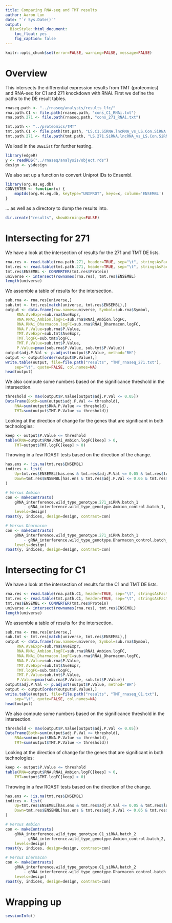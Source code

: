 ```yaml
---
title: Comparing RNA-seq and TMT results
author: Aaron Lun
date: "`r Sys.Date()`"
output:
  BiocStyle::html_document:
    toc_float: yes
    fig_caption: false
---
```


```r
knitr::opts_chunk$set(error=FALSE, warning=FALSE, message=FALSE)
```

# Overview

This intersects the differential expression results from TMT (proteomics) and RNA-seq for C1 and 271 knockdown with RNAi.
First we define the paths to the DE result tables.

```r
rnaseq.path <- "../rnaseq/analysis/results_lfc/"
rna.path.C1 <- file.path(rnaseq.path, "cons_C1_RNAi.txt")
rna.path.271 <- file.path(rnaseq.path, "cons_271_RNAi.txt")

tmt.path <- "../proteomics/TMT"
tmt.path.C1 <- file.path(tmt.path, "LS.C1.SiRNA.lncRNA_vs_LS.Con.SiRNA.txt")
tmt.path.271 <- file.path(tmt.path, "LS.271.SiRNA.lncRNA_vs_LS.Con.SiRNA.txt")
```

We load in the `DGEList` for further testing.

```r
library(edgeR)
y <- readRDS("../rnaseq/analysis/object.rds")
design <- y$design
```

We also set up a function to convert Uniprot IDs to Ensembl.

```r
library(org.Hs.eg.db)
CONVERTER <- function(x) {
    mapIds(org.Hs.eg.db, keytype="UNIPROT", keys=x, column='ENSEMBL')
}
```

... as well as a directory to dump the results into.

```r
dir.create("results", showWarnings=FALSE)
```

# Intersecting for 271

We have a look at the intersection of results for the 271 and TMT DE lists.

```r
rna.res <- read.table(rna.path.271, header=TRUE, sep="\t", stringsAsFactors=FALSE, row.names=1)
tmt.res <- read.table(tmt.path.271, header=TRUE, sep="\t", stringsAsFactors=FALSE, quote="", comment.char="")
tmt.res$ENSEMBL <- CONVERTER(tmt.res$Protein)
universe <- intersect(rownames(rna.res), tmt.res$ENSEMBL)    
length(universe)
```

We assemble a table of results for the intersection.

```r
sub.rna <- rna.res[universe,]
sub.tmt <- tmt.res[match(universe, tmt.res$ENSEMBL),]
output <- data.frame(row.names=universe, Symbol=sub.rna$Symbol,
     RNA.AveExpr=sub.rna$AveExpr, 
     RNA.RNAi_Ambion.logFC=sub.rna$RNAi_Ambion.logFC,
     RNA.RNAi_Dharmacon.logFC=sub.rna$RNAi_Dharmacon.logFC,
     RNA.P.Value=sub.rna$P.Value,
     TMT.AveExpr=sub.tmt$AveExpr, 
     TMT.logFC=sub.tmt$logFC,
     TMT.P.Value=sub.tmt$P.Value,
     P.Value=pmax(sub.rna$P.Value, sub.tmt$P.Value))
output$adj.P.Val <- p.adjust(output$P.Value, method="BH")
output <- output[order(output$P.Value),]
write.table(output, file=file.path("results", "TMT_rnaseq_271.txt"),
    sep="\t", quote=FALSE, col.names=NA)
head(output)
```

We also compute some numbers based on the significance threshold in the intersection.

```r
threshold <- max(output$P.Value[output$adj.P.Val <= 0.05])
DataFrame(Both=sum(output$adj.P.Val <= threshold),
    RNA=sum(output$RNA.P.Value <= threshold),
    TMT=sum(output$TMT.P.Value <= threshold))
```

Looking at the direction of change for the genes that are significant in both technologies:

```r
keep <- output$P.Value <= threshold
table(RNA=output$RNA.RNAi_Ambion.logFC[keep] > 0,
    TMT=output$TMT.logFC[keep] > 0)
```

Throwing in a few ROAST tests based on the direction of the change.

```r
has.ens <- !is.na(tmt.res$ENSEMBL)
indices <- list(
    Up=tmt.res$ENSEMBL[has.ens & tmt.res$adj.P.Val <= 0.05 & tmt.res$logFC > 0],
    Down=tmt.res$ENSEMBL[has.ens & tmt.res$adj.P.Val <= 0.05 & tmt.res$logFC < 0]
)

# Versus Ambion 
con <- makeContrasts(
    gRNA_interference.wild_type_genotype.271_siRNA.batch_1
        - gRNA_interference.wild_type_genotype.Ambion_control.batch_1,
    levels=design)
roast(y, indices, design=design, contrast=con)

# Versus Dharmacon
con <- makeContrasts(
    gRNA_interference.wild_type_genotype.271_siRNA.batch_1
        - gRNA_interference.wild_type_genotype.Dharmacon_control.batch_1,
    levels=design)
roast(y, indices, design=design, contrast=con)
```

# Intersecting for C1

We have a look at the intersection of results for the C1 and TMT DE lists.

```r
rna.res <- read.table(rna.path.C1, header=TRUE, sep="\t", stringsAsFactors=FALSE, row.names=1)
tmt.res <- read.table(tmt.path.C1, header=TRUE, sep="\t", stringsAsFactors=FALSE, quote="", comment.char="")
tmt.res$ENSEMBL <- CONVERTER(tmt.res$Protein)
universe <- intersect(rownames(rna.res), tmt.res$ENSEMBL)    
length(universe)
```

We assemble a table of results for the intersection.

```r
sub.rna <- rna.res[universe,]
sub.tmt <- tmt.res[match(universe, tmt.res$ENSEMBL),]
output <- data.frame(row.names=universe, Symbol=sub.rna$Symbol,
     RNA.AveExpr=sub.rna$AveExpr, 
     RNA.RNAi_Ambion.logFC=sub.rna$RNAi_Ambion.logFC,
     RNA.RNAi_Dharmacon.logFC=sub.rna$RNAi_Dharmacon.logFC,
     RNA.P.Value=sub.rna$P.Value,
     TMT.AveExpr=sub.tmt$AveExpr, 
     TMT.logFC=sub.tmt$logFC,
     TMT.P.Value=sub.tmt$P.Value,
     P.Value=pmax(sub.rna$P.Value, sub.tmt$P.Value))
output$adj.P.Val <- p.adjust(output$P.Value, method="BH")
output <- output[order(output$P.Value),]
write.table(output, file=file.path("results", "TMT_rnaseq_C1.txt"),
    sep="\t", quote=FALSE, col.names=NA)
head(output)
```

We also compute some numbers based on the significance threshold in the intersection.

```r
threshold <- max(output$P.Value[output$adj.P.Val <= 0.05])
DataFrame(Both=sum(output$adj.P.Val <= threshold),
    RNA=sum(output$RNA.P.Value <= threshold),
    TMT=sum(output$TMT.P.Value <= threshold))
```

Looking at the direction of change for the genes that are significant in both technologies:

```r
keep <- output$P.Value <= threshold
table(RNA=output$RNA.RNAi_Ambion.logFC[keep] > 0,
    TMT=output$TMT.logFC[keep] > 0)
```

Throwing in a few ROAST tests based on the direction of the change.

```r
has.ens <- !is.na(tmt.res$ENSEMBL)
indices <- list(
    Up=tmt.res$ENSEMBL[has.ens & tmt.res$adj.P.Val <= 0.05 & tmt.res$logFC > 0],
    Down=tmt.res$ENSEMBL[has.ens & tmt.res$adj.P.Val <= 0.05 & tmt.res$logFC < 0]
)

# Versus Ambion 
con <- makeContrasts(
    gRNA_interference.wild_type_genotype.C1_siRNA.batch_2
        - gRNA_interference.wild_type_genotype.Ambion_control.batch_2,
    levels=design)
roast(y, indices, design=design, contrast=con)

# Versus Dharmacon
con <- makeContrasts(
    gRNA_interference.wild_type_genotype.C1_siRNA.batch_2
        - gRNA_interference.wild_type_genotype.Dharmacon_control.batch_2,
    levels=design)
roast(y, indices, design=design, contrast=con)
```

# Wrapping up

```r
sessionInfo()
```


